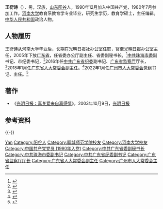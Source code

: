 '''王衍诗'''（{{bd|1963年|8月||catIdx=Wang王}}），男，汉族，[[山东|山东]][[阳谷|阳谷]]人，1990年12月加入中国共产党，1980年7月参加工作，[[河南大学|河南大学]]教育系教育学专业毕业，研究生学历，教育学硕士，主任编辑。[[中华人民共和国|中华人民共和国]]政治人物。

== 人物履历 ==

王衍诗从河南大学毕业后，长期在光明日报社办公室任职，官至[[光明日报|光明日报]]办公室主任，2005年下放[[广东省|广东省]]，任省委办公厅副主任、省委副秘书长，<ref>{{cite web |title=人民网地方领导留言板2010年年会成功召开 |url=http://leaders.people.com.cn/GB/70158/200094/ |website=[[人民网|人民网]] |accessdate=2022-01-28 |quote=广东省委副秘书长王衍诗、河北省委副秘书长王有河、山西省政府副秘书长孙跃进、河南省委办公厅副巡视员张建英、湖北省委督查室主任杨邦国，及来自吉林省委、安徽省委等单位的代表参加会议并交流工作经验。}}</ref>[[中共珠海市委|中共珠海市委]]副书记、市纪委书记，<ref>{{cite web |title=市委副书记、市纪委书记王衍诗交流 |url=http://zxft1.zhsw.gov.cn/73ldzbj/ |website=[[中国共产党珠海市委员会|中国共产党珠海市委员会]]官方网站 |accessdate=2022-01-28}}</ref>2016年任[[中共广东省纪委|中共广东省纪委]]副书记、[[广东省监察厅|广东省监察厅]]厅长，<ref>{{cite web |title=我校校友王衍诗任广东省纪委副书记 |url=https://xiaoyou.lcu.edu.cn/xwdt/mxxw/271628.htm |website=[[聊城大学|聊城大学]] |accessdate=2022-01-28}}</ref>2018年1月任[[广东省人大常委会|广东省人大常委会]]副主任。<ref>{{Cite web|title=广东省新一届人大常委会主任、副主任简历(主任李玉妹)|url=http://district.ce.cn/newarea/sddy/201801/31/t20180131_27992531_5.shtml|accessdate=2020-07-11|work=中国经济网|archive-date=2020-07-13|archive-url=https://web.archive.org/web/20200713015801/http://district.ce.cn/newarea/sddy/201801/31/t20180131_27992531_5.shtml|dead-url=no}}</ref>2022年1月任[[广州市人大常委会|广州市人大常委会]]党组书记、主任。<ref>{{cite web |author1=广州日报 |title=广州新一届市人大常委会主任、副主任名单 王衍诗当选主任 |url=http://district.ce.cn/newarea/sddy/202201/28/t20220128_37296933.shtml |website=中国经济网地方党政领导资料库 |accessdate=2022-01-28}}</ref>

== 著作 ==
* 《[https://news.sina.com.cn/2003-10-09/18121887364.shtml 光明日报：真关爱来自真感情]》，2003年10月9日，[[光明日报|光明日报]]

== 参考资料 ==
{{reflist}}
{{-}}
{{start box}}
{{s-par|prc-lpc}}
{{s-before|[[石奇珠|石奇珠]]}}
{{s-title|[[广州市人民代表大会常务委员会|广州市人民代表大会常务委员会]]主任|2022年1月－}}
{{s-inc}}
{{s-gov|prc}}
{{s-before|[[钟世坚|钟世坚]]}}
{{s-title|[[广东省监察厅|广东省监察厅]]厅长|2015年3月－2018年1月}}
{{s-after|监察厅被撤销<br /><small>改组为[[广东省监察委员会|广东省监察委员会]]</small>}}
{{end box}}
{{中华人民共和国广州市正职领导人}}

{{Authority control}}
{{DEFAULTSORT:Wang王}}
[[Category:王姓|Yan]]
[[Category:阳谷人|Category:阳谷人]]
[[Category:聊城师范学院校友|Category:聊城师范学院校友]]
[[Category:河南大学校友|Category:河南大学校友]]
[[Category:中国共产党党员_(1990年入党)|Category:中国共产党党员 (1990年入党)]]
[[Category:中共广东省委副秘书长|Category:中共广东省委副秘书长]]
[[Category:中共珠海市委副书记|Category:中共珠海市委副书记]]
[[Category:中共广东省纪委副书记|Category:中共广东省纪委副书记]]
[[Category:广东省监察厅厅长|Category:广东省监察厅厅长]]
[[Category:广东省人大常委会副主任|Category:广东省人大常委会副主任]]
[[Category:广州市人大常委会主任|Category:广州市人大常委会主任]]